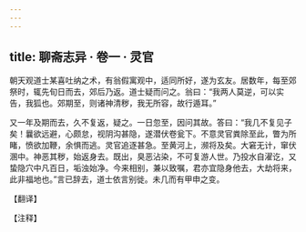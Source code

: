 ```yaml
---
---
---
```

title: 聊斋志异 · 卷一 · 灵官
---

朝天观道士某喜吐纳之术，有翁假寓观中，适同所好，遂为玄友。居数年，每至郊祭时，辄先旬日而去，郊后乃返。道士疑而问之。翁曰：“我两人莫逆，可以实告，我狐也。郊期至，则诸神清秽，我无所容，故行遁耳。”

又一年及期而去，久不复返，疑之。一日忽至，因问其故。答曰：“我几不复见子矣！曩欲远避，心颇怠，视阴沟甚隐，遂潜伏卷瓮下。不意灵官粪除至此，瞥为所睹，愤欲加鞭，余惧而逃。灵官追逐甚急。至黄河上，濒将及矣。大窘无计，窜伏溷中。神恶其秽，始返身去。既出，臭恶沾染，不可复游人世。乃投水自濯讫，又蛰隐穴中凡百日，垢浊始净。今来相别，兼以致嘱，君亦宜隐身他去，大劫将来，此非福地也。”言已辞去，道士依言别徙。未几而有甲申之变。

【翻译】

【注释】

